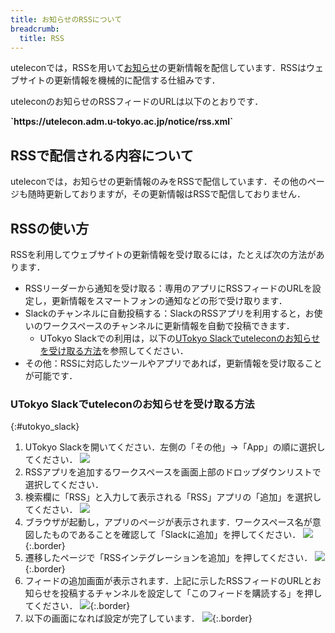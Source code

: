 ---
title: お知らせのRSSについて
breadcrumb:
  title: RSS
---

uteleconでは，RSSを用いて[お知らせ](/notice/)の更新情報を配信しています．RSSはウェブサイトの更新情報を機械的に配信する仕組みです．

uteleconのお知らせのRSSフィードのURLは以下のとおりです．

<b class="box center">
`https://utelecon.adm.u-tokyo.ac.jp/notice/rss.xml`
</b>

## RSSで配信される内容について

uteleconでは，お知らせの更新情報のみをRSSで配信しています．その他のページも随時更新しておりますが，その更新情報はRSSで配信しておりません．

## RSSの使い方

RSSを利用してウェブサイトの更新情報を受け取るには，たとえば次の方法があります．

- RSSリーダーから通知を受け取る：専用のアプリにRSSフィードのURLを設定し，更新情報をスマートフォンの通知などの形で受け取ります．
- Slackのチャンネルに自動投稿する：SlackのRSSアプリを利用すると，お使いのワークスペースのチャンネルに更新情報を自動で投稿できます．
  - UTokyo Slackでの利用は，以下の[UTokyo Slackでuteleconのお知らせを受け取る方法](#utokyo_slack)を参照してください．
- その他：RSSに対応したツールやアプリであれば，更新情報を受け取ることが可能です．

### UTokyo Slackでuteleconのお知らせを受け取る方法
{:#utokyo_slack}

1. UTokyo Slackを開いてください．左側の「その他」→「App」の順に選択してください．
   ![](slack-apps.png)
2. RSSアプリを追加するワークスペースを画面上部のドロップダウンリストで選択してください．
3. 検索欄に「RSS」と入力して表示される「RSS」アプリの「追加」を選択してください．
   ![](slack-apps-rss.png)
4. ブラウザが起動し，アプリのページが表示されます．ワークスペース名が意図したものであることを確認して「Slackに追加」を押してください．
   ![](add-to-slack.jpg){:.border}
5. 遷移したページで「RSSインテグレーションを追加」を押してください．
   ![](add-slack-integration.jpg){:.border}
6. フィードの追加画面が表示されます．上記に示したRSSフィードのURLとお知らせを投稿するチャンネルを設定して「このフィードを購読する」を押してください．
   ![](add-feed.jpg){:.border}
7. 以下の画面になれば設定が完了しています．
   ![](feed-added.jpg){:.border}
